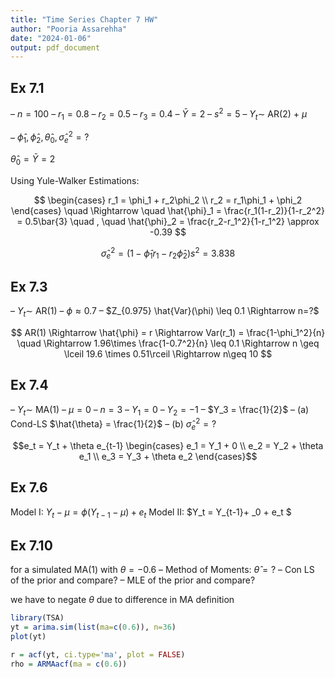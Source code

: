 ```yaml
---
title: "Time Series Chapter 7 HW"
author: "Pooria Assarehha"
date: "2024-01-06"
output: pdf_document
---
```


## Ex 7.1

-- $n = 100$
-- $r_1 = 0.8$
-- $r_2 = 0.5$
-- $r_3 = 0.4$
-- $\bar{Y} = 2$
-- $s^2 = 5$
-- $Y_t \sim$ AR(2) + $\mu$

-- $\hat{\phi}_1, \hat{\phi}_2, \hat{\theta}_0, \hat{\sigma}^2_e = ?$

$\hat{\theta}_0 = \bar{Y} = 2$

Using Yule-Walker Estimations:

$$
\begin{cases}
r_1 = \phi_1 + r_2\phi_2 \\
r_2 = r_1\phi_1 + \phi_2 
\end{cases} \quad \Rightarrow \quad \hat{\phi}_1 = \frac{r_1(1-r_2)}{1-r_2^2}  = 0.5\bar{3}  \quad , \quad \hat{\phi}_2 = \frac{r_2-r_1^2}{1-r_1^2} \approx -0.39 
$$

$$\hat{\sigma}_e^2 = \left(1 - \hat{\phi}_1r_1 - r_2\hat{\phi}_2\right)s^2 = 3.838$$

## Ex 7.3
-- $Y_t \sim$ AR(1)
-- $\phi \approx 0.7$
-- $Z_{0.975} \hat{Var}(\phi) \leq  0.1 \Rightarrow  n=?$

$$
AR(1) \Rightarrow \hat{\phi} = r \Rightarrow Var(r_1) = \frac{1-\phi_1^2}{n} \quad \Rightarrow 1.96\times \frac{1-0.7^2}{n} \leq 0.1  \Rightarrow n \geq \lceil 19.6 \times 0.51\rceil \Rightarrow n\geq 10
$$

## Ex 7.4

-- $Y_t \sim$ MA(1)
-- $\mu = 0$
-- $n=3$
-- $Y_1 = 0$
-- $Y_2 = -1$
-- $Y_3 = \frac{1}{2}$
-- (a) Cond-LS $\hat{\theta} = \frac{1}{2}$
-- (b) $\hat{\sigma}^2_e = ?$

$$e_t = Y_t + \theta e_{t-1} \begin{cases} e_1 = Y_1 + 0 \\ e_2 = Y_2 + \theta e_1 \\ e_3 = Y_3 + \theta e_2 \end{cases}$$

## Ex 7.6

Model I: $Y_t - \mu = \phi(Y_{t-1}-\mu) + e_t$
Model II: $Y_t = \phi Y_{t-1}+ \theta_0 + e_t $



## Ex 7.10

for a simulated MA(1) with $\theta = -0.6$
-- Method of Moments: $\hat{\theta} = ?$
-- Con LS of the prior and compare? 
-- MLE of the prior and compare?

we have to negate $\theta$ due to difference in MA definition 

```r
library(TSA)
yt = arima.sim(list(ma=c(0.6)), n=36)
plot(yt)
```



```r
r = acf(yt, ci.type='ma', plot = FALSE)
rho = ARMAacf(ma = c(0.6))
```


